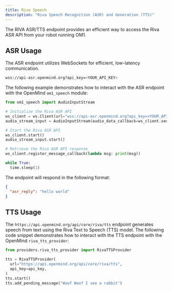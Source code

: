 ```yaml
---
title: Riva Speech
description: "Riva Speech Recognition (ASR) and Generation (TTS)"
---
```


The RIVA ASR/TTS endpoint provides an efficient way to access the Riva ASR API from your robot running OM1. 

## ASR Usage

The ASR endpoint utilizes WebSockets for efficient, low-latency communication.

```bash
wss://api-asr.openmind.org?api_key=<YOUR_API_KEY>
```

The following example demonstrates how to interact with the ASR endpoint with the OpenMind `om1_speech` module:

```python
from om1_speech import AudioInputStream

# Initialize the Riva ASR API
ws_client = ws.Client(url="wss://api-asr.openmind.org?api_key=<YOUR_API_KEY>")
audio_stream_input = AudioInputStream(audio_data_callback=ws_client.send_message)

# Start the Riva ASR API
ws_client.start()
audio_stream_input.start()

# Retrieve the Riva ASR API response
ws_client.register_message_callback(lambda msg: print(msg))

while True:
  time.sleep(1)
```

The endpoint will respond in the following format:

```json
{
  "asr_reply": "hello world"
}
```

## TTS Usage

The `https://api.openmind.org/api/core/riva/tts` endpoint generates speech from text using the Riva Text to Speech (TTS) model. The following code snippet demonstrates how to interact with the TTS endpoint with the OpenMind `riva_tts_provider`:

```python
from providers.riva_tts_provider import RivaTTSProvider

tts = RivaTTSProvider(
  url="https://api.openmind.org/api/core/riva/tts",
  api_key=api_key,
)
tts.start()
tts.add_pending_message("Woof Woof I see a rabbit")
